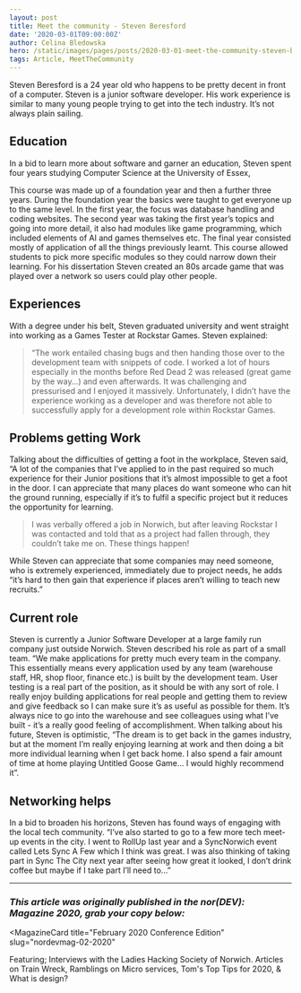 ```yaml
---
layout: post
title: Meet the community - Steven Beresford
date: '2020-03-01T09:00:00Z'
author: Celina Bledowska
hero: /static/images/pages/posts/2020-03-01-meet-the-community-steven-beresford/hero.jpg
tags: Article, MeetTheCommunity
---
```


Steven Beresford is a 24 year old who happens to be pretty decent in front of a computer.  Steven is a junior software developer. His work experience is similar to many young people trying to get into the tech industry. It’s not always plain sailing.

## Education

In a bid to learn more about software and garner an education, Steven spent four years studying Computer Science at the University of Essex,

This course was made up of a foundation year and then a further three years. During the foundation year the basics were taught to get everyone up to the same level. In the first year, the focus was database handling and coding websites. The second year was taking the first year’s topics and going into more detail, it also had modules like game programming, which included elements of AI and games themselves etc. The final year consisted mostly of application of all the things previously learnt. This course allowed students to pick more specific modules so they could narrow down their learning. For his dissertation Steven created an 80s arcade game that was played over a network so users could play other people.

## Experiences

With a degree under his belt, Steven graduated university and went straight into working as a Games Tester at Rockstar Games. Steven explained:

> “The work entailed chasing bugs and then handing those over to the development team with snippets of code. I worked a lot of hours especially in the months before Red Dead 2 was released (great game by the way…) and even afterwards. It was challenging and pressurised and I enjoyed it massively.
> Unfortunately, I didn’t have the experience working as a developer and was therefore not able to successfully apply for a development role within Rockstar Games.

## Problems getting Work

Talking about the difficulties of getting a foot in the workplace, Steven said, “A lot of the companies that I’ve applied to in the past required so much experience for their Junior positions that it’s almost impossible to get a foot in the door. I can appreciate that many places do want someone who can hit the ground running, especially if it’s to fulfil a specific project but it reduces the opportunity for learning.

> I was verbally offered a job in Norwich, but after leaving Rockstar I was contacted and told that as a project had fallen through, they couldn’t take me on. These things happen!

While Steven can appreciate that some companies may need someone, who is extremely experienced, immediately due to project needs, he adds “it’s hard to then gain that experience if places aren’t willing to teach new recruits.”

## Current role

Steven is currently a Junior Software Developer at a large family run company just outside Norwich. Steven described his role as part of a small team. “We make applications for pretty much every team in the company. This essentially means every application used by any team (warehouse staff, HR, shop floor, finance etc.) is built by the development team. User testing is a real part of the position, as it should be with any sort of role. I really enjoy building applications for real people and getting them to review and give feedback so I can make sure it’s as useful as possible for them. It’s always nice to go into the warehouse and see colleagues using what I’ve built - it’s a really good feeling of accomplishment.
When talking about his future, Steven is optimistic, “The dream is to get back in the games industry, but at the moment I’m really enjoying learning at work and then doing a bit more individual learning when I get back home. I also spend a fair amount of time at home playing Untitled Goose Game… I would highly recommend it”.

## Networking helps

In a bid to broaden his horizons, Steven has found ways of engaging with the local tech community.
“I’ve also started to go to a few more tech meet-up events in the city. I went to RollUp last year and a SyncNorwich event called Lets Sync A Few which I think was great. I was also thinking of taking part in Sync The City next year after seeing how great it looked, I don’t drink coffee but maybe if I take part I’ll need to…”

***

### _This article was originally published in the nor(DEV): Magazine 2020, grab your copy below:_


<MagazineCard
  title="February 2020 Conference Edition"
  slug="nordevmag-02-2020"
>
  <p>
    Featuring; Interviews with the Ladies Hacking Society of
    Norwich. Articles on Train Wreck, Ramblings on Micro services,
    Tom's Top Tips for 2020, &amp; What is design?
  </p>
</MagazineCard>